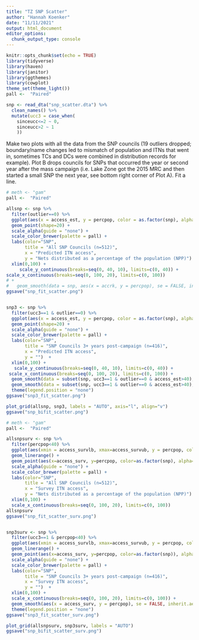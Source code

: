 ```yaml
---
title: "TZ SNP Scatter"
author: "Hannah Koenker"
date: "11/11/2021"
output: html_document
editor_options: 
  chunk_output_type: console
---
```


```r
knitr::opts_chunk$set(echo = TRUE)
library(tidyverse)
library(haven)
library(janitor)
library(ggthemes)
library(cowplot)
theme_set(theme_light())
pall <-  "Paired"
```

```r
snp <- read_dta("snp_scatter.dta") %>% 
  clean_names() %>% 
  mutate(ucc3 = case_when(
    sinceucc<=2 ~ 0,
    sinceucc>2 ~ 1
    ))
```

Make two plots with all the data from the SNP councils (19 outliers dropped; boundary/name changes led to mismatch of population and ITNs that went in, sometimes TCs and DCs were combined in distribution records for example). Plot B drops councils for SNPs that occurred the year or second year after the mass campaign (i.e. Lake Zone got the 2015 MRC and then started a small SNP the next year, see bottom right corner of Plot A). Fit a line. 

```r
# meth <- "gam"
pall <-  "Paired"

allsnp <- snp %>% 
  filter(outlier==0) %>% 
  ggplot(aes(x = access_est, y = percpop, color = as.factor(snp), alpha = 0.5)) +
  geom_point(shape=20) +
  scale_alpha(guide = "none") +
  scale_color_brewer(palette = pall) +
  labs(color="SNP",
       title = "All SNP Councils (n=512)",
       x = "Predicted ITN access",
       y = "Nets distributed as a percentage of the population (NPP)") +
  xlim(0,100) +
     scale_y_continuous(breaks=seq(0, 40, 10), limits=c(0, 40)) +
scale_x_continuous(breaks=seq(0, 100, 20), limits=c(0, 100))
# +
#   geom_smooth(data = snp, aes(x = accrk, y = percpop), se = FALSE, inherit.aes = FALSE, method = meth, color = "steelblue") 
ggsave("snp_fit_scatter.png")


snp3 <- snp %>% 
  filter(ucc3==1 & outlier==0) %>% 
  ggplot(aes(x = access_est, y = percpop, color = as.factor(snp), alpha = 0.5)) +
  geom_point(shape=20) +
  scale_alpha(guide = "none") +
  scale_color_brewer(palette = pall) +
  labs(color="SNP",
       title = "SNP Councils 3+ years post-campaign (n=416)",
       x = "Predicted ITN access",
       y = "")  +
  xlim(0,100) +
   scale_y_continuous(breaks=seq(0, 40, 10), limits=c(0, 40)) +
 scale_x_continuous(breaks=seq(0, 100, 20), limits=c(0, 100)) +
  geom_smooth(data = subset(snp, ucc3==1 & outlier==0 & access_est>40), aes(x = access_est, y = percpop), se = FALSE, inherit.aes = FALSE, method = "loess", span=2, color = "steelblue") +
  geom_smooth(data = subset(snp, ucc3==1 & outlier==0 & access_est>40), aes(x = access_est, y = percpop), se = FALSE, inherit.aes = FALSE, method = "glm", color = "red") +
  theme(legend.position = "none")
ggsave("snp3_fit_scatter.png")

plot_grid(allsnp, snp3, labels = "AUTO", axis="l", align="v")
ggsave("snp_bifit_scatter.png")

```

```r
# meth <- "gam"
pall <-  "Paired"

allsnpsurv <- snp %>% 
  filter(percpop<40) %>% 
  ggplot(aes(xmin = access_survlb, xmax=access_survub, y = percpop, color = as.factor(snp), alpha = 0.5)) +
  geom_linerange() +
  geom_point(aes(x=access_surv, y=percpop, color=as.factor(snp), alpha=0.5), shape=10) +
  scale_alpha(guide = "none") +
  scale_color_brewer(palette = pall) +
  labs(color="SNP",
       title = "All SNP Councils (n=512)",
       x = "Survey ITN access",
       y = "Nets distributed as a percentage of the population (NPP)") +
  xlim(0,100) +
  scale_x_continuous(breaks=seq(0, 100, 20), limits=c(0, 100))
allsnpsurv
ggsave("snp_fit_scatter_surv.png")


snp3surv <- snp %>% 
  filter(ucc3==1 & percpop<40) %>% 
  ggplot(aes(xmin = access_survlb, xmax=access_survub, y = percpop, color = as.factor(snp), alpha = 0.5)) +
  geom_linerange() +
  geom_point(aes(x=access_surv, y=percpop, color=as.factor(snp)), alpha=0.5) +
  scale_alpha(guide = "none") +
  scale_color_brewer(palette = pall) +
  labs(color="SNP",
       title = "SNP Councils 3+ years post-campaign (n=416)",
       x = "Survey ITN access",
       y = "")  +
  xlim(0,100) +
  scale_x_continuous(breaks=seq(0, 100, 20), limits=c(0, 100)) +
  geom_smooth(aes(x = access_surv, y = percpop), se = FALSE, inherit.aes = TRUE, method = "glm", color = "steelblue") +
  theme(legend.position = "none")
ggsave("snp3_fit_scatter_surv.png")

plot_grid(allsnpsurv, snp3surv, labels = "AUTO")
ggsave("snp_bifit_scatter_surv.png")

```



